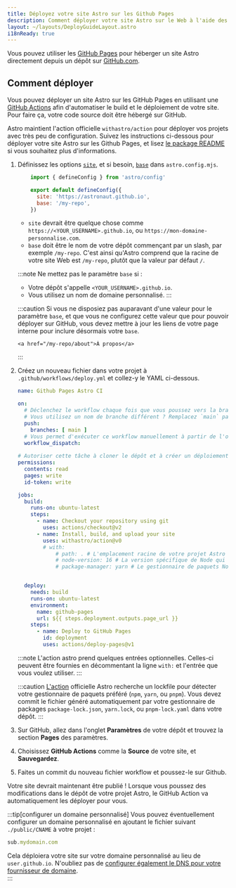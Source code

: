 ```yaml
---
title: Déployez votre site Astro sur les Github Pages
description: Comment déployer votre site Astro sur le Web à l'aide des Github Pages.
layout: ~/layouts/DeployGuideLayout.astro
i18nReady: true
---
```


Vous pouvez utiliser les [GitHub Pages](https://pages.github.com/) pour héberger un site Astro directement depuis un dépôt sur [GitHub.com](https://github.com/).

## Comment déployer

Vous pouvez déployer un site Astro sur les GitHub Pages en utilisant une [GitHub Actions](https://github.com/features/actions) afin d'automatiser le build et le déploiement de votre site. Pour faire ça, votre code source doit être hébergé sur GitHub.

Astro maintient l'action officielle `withastro/action` pour déployer vos projets avec très peu de configuration. Suivez les instructions ci-dessous pour déployer votre site Astro sur les Github Pages, et lisez [le package README](https://github.com/withastro/action) si vous souhaitez plus d'informations.

1. Définissez les options [`site`](/fr/reference/configuration-reference/#site), et si besoin, [`base`](/fr/reference/configuration-reference/#base) dans `astro.config.mjs`.

    ```js title="astro.config.mjs" ins={4-5}
        import { defineConfig } from 'astro/config'
   
        export default defineConfig({
          site: 'https://astronaut.github.io',
          base: '/my-repo',
        })
    ```
    - `site` devrait être quelque chose comme `https://<YOUR_USERNAME>.github.io`, ou `https://mon-domaine-personnalise.com`.
    - `base` doit être le nom de votre dépôt commençant par un slash, par exemple `/my-repo`. C'est ainsi qu'Astro comprend que la racine de votre site Web est `/my-repo`, plutôt que la valeur par défaut `/`.
    
    :::note
    Ne mettez pas le paramètre `base` si :

    - Votre dépôt s'appelle `<YOUR_USERNAME>.github.io`.
    - Vous utilisez un nom de domaine personnalisé.
    :::

    :::caution
   Si vous ne disposiez pas auparavant d'une valeur pour le paramètre `base`, et que vous ne configurez cette valeur que pour pouvoir déployer sur GitHub, vous devez mettre à jour les liens de votre page interne pour inclure désormais votre `base`.

    ```astro
    <a href="/my-repo/about">À propos</a>
    ```
    :::

2. Créez un nouveau fichier dans votre projet à `.github/workflows/deploy.yml` et collez-y le YAML ci-dessous.

    ```yaml title="deploy.yml"
    name: Github Pages Astro CI

    on:
      # Déclenchez le workflow chaque fois que vous poussez vers la branche `main`
      # Vous utilisez un nom de branche différent ? Remplacez `main` par le nom de votre branche
      push:
        branches: [ main ]
      # Vous permet d'exécuter ce workflow manuellement à partir de l'onglet Actions sur GitHub.
      workflow_dispatch:
      
    # Autoriser cette tâche à cloner le dépôt et à créer un déploiement de page
    permissions:
      contents: read
      pages: write
      id-token: write

    jobs:
      build:
        runs-on: ubuntu-latest
        steps:
          - name: Checkout your repository using git
            uses: actions/checkout@v2          
          - name: Install, build, and upload your site
            uses: withastro/action@v0
            # with:
                # path: . # L'emplacement racine de votre projet Astro dans le dépôt. (facultatif)
                # node-version: 16 # La version spécifique de Node qui doit être utilisée pour build votre site. La valeur par défaut est 16. (facultatif)
                # package-manager: yarn # Le gestionnaire de paquets Node qui doit être utilisé pour installer les dépendances et build votre site. Détecté automatiquement en fonction de votre lockfile. (facultatif)


      deploy:
        needs: build
        runs-on: ubuntu-latest
        environment:
          name: github-pages
          url: ${{ steps.deployment.outputs.page_url }}
        steps:
          - name: Deploy to GitHub Pages
            id: deployment
            uses: actions/deploy-pages@v1
    ```

    :::note
    L'action astro prend quelques entrées optionnelles. Celles-ci peuvent être fournies en décommentant la ligne `with:` et l'entrée que vous voulez utiliser.
    :::

    :::caution
   [L'action](https://github.com/withastro/action) officielle Astro recherche un lockfile pour détecter votre gestionnaire de paquets préféré (`npm`, `yarn`, ou `pnpm`). Vous devez commit le fichier généré automatiquement par votre gestionnaire de packages `package-lock.json`, `yarn.lock`, ou `pnpm-lock.yaml` dans votre dépôt.
    :::

3. Sur GitHub, allez dans l'onglet **Paramètres** de votre dépôt et trouvez la section **Pages** des paramètres.  

4. Choisissez **GitHub Actions** comme la **Source** de votre site, et **Sauvegardez**.

5. Faites un commit du nouveau fichier workflow et poussez-le sur Github.
  
Votre site devrait maintenant être publié ! Lorsque vous poussez des modifications dans le dépôt de votre projet Astro, le GitHub Action va automatiquement les déployer pour vous.

:::tip[configurer un domaine personnalisé]
Vous pouvez éventuellement configurer un domaine personnalisé en ajoutant le fichier suivant `./public/CNAME` à votre projet : 

```js title="public/CNAME"
sub.mydomain.com
```

Cela déploiera votre site sur votre domaine personnalisé au lieu de `user.github.io`. N'oubliez pas de [configurer également le DNS pour votre fournisseur de domaine](https://docs.github.com/en/pages/configuring-a-custom-domain-for-your-github-pages-site/managing-a-custom-domain-for-your-github-pages-site#configuring-a-subdomain).   
:::
